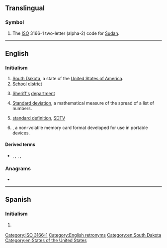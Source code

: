 {{character info/new|🅌}}
{{also|sd|s.d.|.sd|s. d.|S.D.|Sd.}}
==Translingual==

===Symbol===
{{head|mul|symbol}}

# The [[ISO]] 3166-1 two-letter (alpha-2) code for [[Sudan]].

[[Category:ISO 3166-1]]

----

==English==

===Initialism===
{{rfc-header|Initialism}}
{{head|en|initialism}}

# [[South Dakota]], a state of the [[United States of America]].
# [[school|School]] [[district]]
# {{lb|en|law enforcement}} [[sheriff|Sheriff's]] [[department]]
# {{lb|en|mathematics}} [[standard deviation|Standard deviation]], a mathematical measure of the spread of a list of numbers.
# {{lb|en|television}} [[standard definition]], [[SDTV]]
# {{w|Secure Digital}}, a non-volatile memory card format developed for use in portable devices.

====Derived terms====
* {{sense|memory card format|}} {{l|en|microSD}}, {{l|en|miniSD}}, {{l|en|SDHC}}, {{l|en|SDIO}}, {{l|en|SDXC}}

===Anagrams===
* {{anagrams|en|D's|D.S.|DS|Ds|D♭s|D♯s|d's|ds}}

[[Category:English retronyms]]
[[Category:en:South Dakota]]
[[Category:en:States of the United States]]

----

==Spanish==

===Initialism===
{{rfc-header|Initialism}}
{{head|es|initialism}}

# {{lb|es|grammar|syntax}} {{abbreviation of|sintagma determinante|lang=es}}